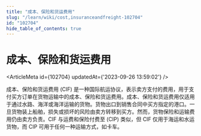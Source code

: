 ```yaml
---
title: "成本、保险和货运费用"
slug: "/learn/wiki/cost,insuranceandfreight-102704"
id: "102704"
hide_table_of_contents: true
---
```



# 成本、保险和货运费用

<ArticleMeta id={102704} updatedAt={'2023-09-26 13:59:02'} />
<div className='border-solid border-b border-t-0 my-4 border-[var(--ifm-color-gray-300)]' />

成本、保险和货运费用 (CIF) 是一种国际航运协议，表示卖方支付的费用，用于支付买方订单在货物运输中的成本、保险和货运费用。成本、保险和货运费用仅适用于通过水路、海洋或海洋运输的货物。货物出口到销售合同中买方指定的港口。一旦货物装上船舶，损失或损坏的风险由卖方转移到买方。然而，货物保险和运输费用仍由卖方负责。CIF 与运费和保险付费至 (CIP) 类似，但 CIF 仅用于海运和水运货物，而 CIP 可用于任何一种运输方式，如卡车。
